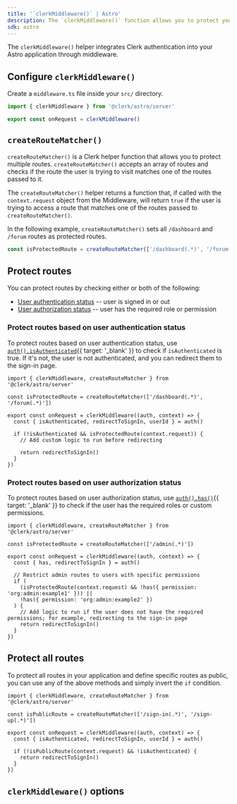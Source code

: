 ```yaml
---
title: '`clerkMiddleware()` | Astro'
description: The `clerkMiddleware()` function allows you to protect your Astro application using Middleware.
sdk: astro
---
```


The `clerkMiddleware()` helper integrates Clerk authentication into your Astro application through middleware.

## Configure `clerkMiddleware()`

Create a `middleware.ts` file inside your `src/` directory.

```ts {{ filename: 'src/middleware.ts' }}
import { clerkMiddleware } from '@clerk/astro/server'

export const onRequest = clerkMiddleware()
```

## `createRouteMatcher()`

`createRouteMatcher()` is a Clerk helper function that allows you to protect multiple routes. `createRouteMatcher()` accepts an array of routes and checks if the route the user is trying to visit matches one of the routes passed to it.

The `createRouteMatcher()` helper returns a function that, if called with the `context.request` object from the Middleware, will return `true` if the user is trying to access a route that matches one of the routes passed to `createRouteMatcher()`.

In the following example, `createRouteMatcher()` sets all `/dashboard` and `/forum` routes as protected routes.

```ts
const isProtectedRoute = createRouteMatcher(['/dashboard(.*)', '/forum(.*)'])
```

## Protect routes

You can protect routes by checking either or both of the following:

- [User authentication status](#protect-routes-based-on-user-authentication-status) -- user is signed in or out
- [User authorization status](#protect-routes-based-on-user-authorization-status) -- user has the required role or permission

### Protect routes based on user authentication status

To protect routes based on user authentication status, use [`auth().isAuthenticated`](/docs/references/backend/types/auth-object){{ target: '_blank' }} to check if `isAuthenticated` is true. If it's not, the user is not authenticated, and you can redirect them to the sign-in page.

```tsx {{ filename: 'src/middleware.ts' }}
import { clerkMiddleware, createRouteMatcher } from '@clerk/astro/server'

const isProtectedRoute = createRouteMatcher(['/dashboard(.*)', '/forum(.*)'])

export const onRequest = clerkMiddleware((auth, context) => {
  const { isAuthenticated, redirectToSignIn, userId } = auth()

  if (!isAuthenticated && isProtectedRoute(context.request)) {
    // Add custom logic to run before redirecting

    return redirectToSignIn()
  }
})
```

### Protect routes based on user authorization status

To protect routes based on user authorization status, use [`auth().has()`](/docs/references/backend/types/auth-object#has){{ target: '_blank' }} to check if the user has the required roles or custom permissions.

```tsx {{ filename: 'src/middleware.ts' }}
import { clerkMiddleware, createRouteMatcher } from '@clerk/astro/server'

const isProtectedRoute = createRouteMatcher(['/admin(.*)'])

export const onRequest = clerkMiddleware((auth, context) => {
  const { has, redirectToSignIn } = auth()

  // Restrict admin routes to users with specific permissions
  if (
    (isProtectedRoute(context.request) && !has({ permission: 'org:admin:example1' })) ||
    !has({ permission: 'org:admin:example2' })
  ) {
    // Add logic to run if the user does not have the required permissions; for example, redirecting to the sign-in page
    return redirectToSignIn()
  }
})
```

## Protect all routes

To protect all routes in your application and define specific routes as public, you can use any of the above methods and simply invert the `if` condition.

```tsx
import { clerkMiddleware, createRouteMatcher } from '@clerk/astro/server'

const isPublicRoute = createRouteMatcher(['/sign-in(.*)', '/sign-up(.*)'])

export const onRequest = clerkMiddleware((auth, context) => {
  const { isAuthenticated, redirectToSignIn, userId } = auth()

  if (!isPublicRoute(context.request) && !isAuthenticated) {
    return redirectToSignIn()
  }
})
```

## `clerkMiddleware()` options

<Include src="_partials/clerk-middleware-options" />
